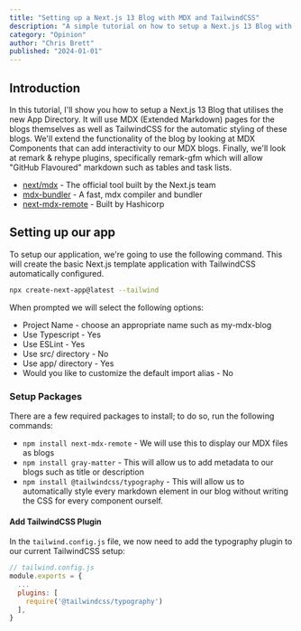 ```yaml
---
title: "Setting up a Next.js 13 Blog with MDX and TailwindCSS"
description: "A simple tutorial on how to setup a Next.js 13 Blog with MDX and TailwindCSS utilising the new App Directory and MDX Components."
category: "Opinion"
author: "Chris Brett"
published: "2024-01-01"
---
```


## Introduction

In this tutorial, I'll show you how to setup a Next.js 13 Blog that utilises the new App Directory. It will use MDX (Extended Markdown) pages for the blogs themselves as well as TailwindCSS for the automatic styling of these blogs. We'll extend the functionality of the blog by looking at MDX Components that can add interactivity to our MDX blogs. Finally, we'll look at remark & rehype plugins, specifically remark-gfm which will allow "GitHub Flavoured" markdown such as tables and task lists.

- [next/mdx](https://www.google.com) - The official tool built by the Next.js team
- [mdx-bundler](https://www.google.com) - A fast, mdx compiler and bundler
- [next-mdx-remote](https://www.google.com) - Built by Hashicorp

## Setting up our app

To setup our application, we're going to use the following command. This will create the basic Next.js template application with TailwindCSS automatically configured.

```bash
npx create-next-app@latest --tailwind
```

When prompted we will select the following options:

- Project Name - choose an appropriate name such as my-mdx-blog
- Use Typescript - Yes
- Use ESLint - Yes
- Use src/ directory - No
- Use app/ directory - Yes
- Would you like to customize the default import alias - No

### Setup Packages

There are a few required packages to install; to do so, run the following commands:

- `npm install next-mdx-remote` - We will use this to display our MDX files as blogs
- `npm install gray-matter` - This will allow us to add metadata to our blogs such as title or description
- `npm install @tailwindcss/typography` - This will allow us to automatically style every markdown element in our blog without writing the CSS for every component ourself.

#### Add TailwindCSS Plugin

In the `tailwind.config.js` file, we now need to add the typography plugin to our current TailwindCSS setup:

```javascript
// tailwind.config.js
module.exports = {
  ...
  plugins: [
    require('@tailwindcss/typography')
  ],
}
```
